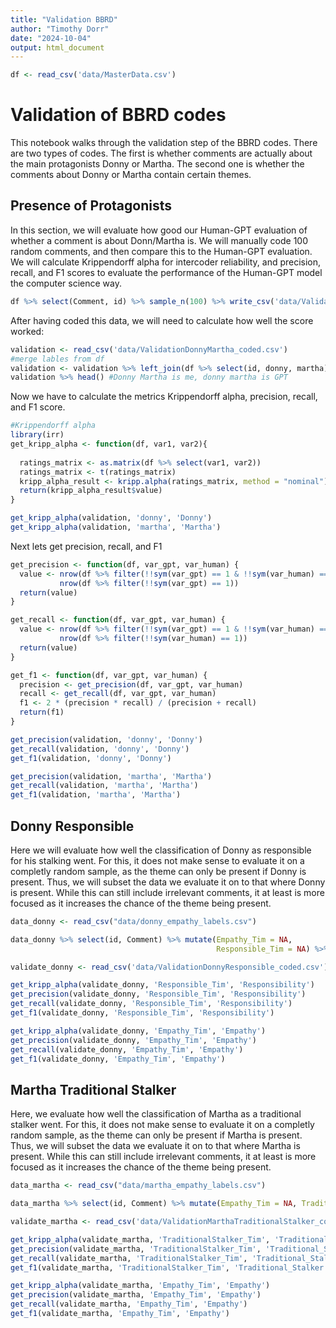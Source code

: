 ```yaml
---
title: "Validation BBRD"
author: "Timothy Dorr"
date: "2024-10-04"
output: html_document
---
```


```r
df <- read_csv('data/MasterData.csv')
```

# Validation of BBRD codes
This notebook walks through the validation step of the BBRD codes. There are two types of codes. The first is whether comments are actually about the main protagonists Donny or Martha. The second one is whether the comments about Donny or Martha contain certain themes. 

## Presence of Protagonists
In this section, we will evaluate how good our Human-GPT evaluation of whether a comment is about Donn/Martha is. We will manually code 100 random comments, and then compare this to the Human-GPT evaluation. We will calculate Krippendorff alpha for intercoder reliability, and precision, recall, and F1 scores to evaluate the performance of the Human-GPT model the computer science way. 

```r
df %>% select(Comment, id) %>% sample_n(100) %>% write_csv('data/ValidationDonnyMartha.csv')
```

After having coded this data, we will need to calculate how well the score worked: 
```r
validation <- read_csv('data/ValidationDonnyMartha_coded.csv')
#merge lables from df
validation <- validation %>% left_join(df %>% select(id, donny, martha), by = 'id')
validation %>% head() #Donny Martha is me, donny martha is GPT
```

Now we have to calculate the metrics Krippendorff alpha, precision, recall, and F1 score. 
```r
#Krippendorff alpha
library(irr)
get_kripp_alpha <- function(df, var1, var2){
  
  ratings_matrix <- as.matrix(df %>% select(var1, var2))
  ratings_matrix <- t(ratings_matrix)
  kripp_alpha_result <- kripp.alpha(ratings_matrix, method = "nominal")
  return(kripp_alpha_result$value)
}

get_kripp_alpha(validation, 'donny', 'Donny')
get_kripp_alpha(validation, 'martha', 'Martha')
```

Next lets get precision, recall, and F1
```r
get_precision <- function(df, var_gpt, var_human) {
  value <- nrow(df %>% filter(!!sym(var_gpt) == 1 & !!sym(var_human) == 1)) / 
           nrow(df %>% filter(!!sym(var_gpt) == 1))
  return(value)
}

get_recall <- function(df, var_gpt, var_human) {
  value <- nrow(df %>% filter(!!sym(var_gpt) == 1 & !!sym(var_human) == 1)) / 
           nrow(df %>% filter(!!sym(var_human) == 1))
  return(value)
}

get_f1 <- function(df, var_gpt, var_human) {
  precision <- get_precision(df, var_gpt, var_human)
  recall <- get_recall(df, var_gpt, var_human)
  f1 <- 2 * (precision * recall) / (precision + recall)
  return(f1)
}

get_precision(validation, 'donny', 'Donny')
get_recall(validation, 'donny', 'Donny')
get_f1(validation, 'donny', 'Donny')

get_precision(validation, 'martha', 'Martha')
get_recall(validation, 'martha', 'Martha')
get_f1(validation, 'martha', 'Martha')
```
## Donny Responsible
Here we will evaluate how well the classification of Donny as responsible for his stalking went. For this, it does not make sense to evaluate it on a completly random sample, as the theme can only be present if Donny is present. Thus, we will subset the data we evaluate it on to that where Donny is present. While this can still include irrelevant comments, it at least is more focused as it increases the chance of the theme being present. 
```r
data_donny <- read_csv("data/donny_empathy_labels.csv")

data_donny %>% select(id, Comment) %>% mutate(Empathy_Tim = NA, 
                                              Responsible_Tim = NA) %>% sample_n(100) %>%  write_csv('data/ValidationDonnyResponsible.csv')
```
```r
validate_donny <- read_csv('data/ValidationDonnyResponsible_coded.csv') %>% left_join(data_donny, by = 'id')
```
```r
get_kripp_alpha(validate_donny, 'Responsible_Tim', 'Responsibility')
get_precision(validate_donny, 'Responsible_Tim', 'Responsibility')
get_recall(validate_donny, 'Responsible_Tim', 'Responsibility')
get_f1(validate_donny, 'Responsible_Tim', 'Responsibility')
```

```r
get_kripp_alpha(validate_donny, 'Empathy_Tim', 'Empathy')
get_precision(validate_donny, 'Empathy_Tim', 'Empathy')
get_recall(validate_donny, 'Empathy_Tim', 'Empathy')
get_f1(validate_donny, 'Empathy_Tim', 'Empathy')

```





## Martha Traditional Stalker
Here, we evaluate how well the classification of Martha as a traditional stalker went. For this, it does not make sense to evaluate it on a completly random sample, as the theme can only be present if Martha is present. Thus, we will subset the data we evaluate it on to that where Martha is present. While this can still include irrelevant comments, it at least is more focused as it increases the chance of the theme being present. 

```r
data_martha <- read_csv("data/martha_empathy_labels.csv")

data_martha %>% select(id, Comment) %>% mutate(Empathy_Tim = NA, TraditionalStalker_Tim = NA) %>% sample_n(100) %>% write_csv('data/ValidationMarthaTraditionalStalker.csv')
```
```r
validate_martha <- read_csv('data/ValidationMarthaTraditionalStalker_coded.csv') %>% left_join(data_martha, by = 'id')


```
```r
get_kripp_alpha(validate_martha, 'TraditionalStalker_Tim', 'Traditional_Stalker')
get_precision(validate_martha, 'TraditionalStalker_Tim', 'Traditional_Stalker')
get_recall(validate_martha, 'TraditionalStalker_Tim', 'Traditional_Stalker')
get_f1(validate_martha, 'TraditionalStalker_Tim', 'Traditional_Stalker')
```

```r
get_kripp_alpha(validate_martha, 'Empathy_Tim', 'Empathy')
get_precision(validate_martha, 'Empathy_Tim', 'Empathy')
get_recall(validate_martha, 'Empathy_Tim', 'Empathy')
get_f1(validate_martha, 'Empathy_Tim', 'Empathy')

```

